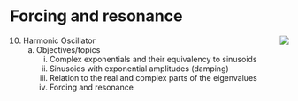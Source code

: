# Forcing and resonance {#forcing}

<div style="float:right;">[![](www/icons/edit.png)](https://github.com/ProjectMOSAIC/MOSAIC-Calculus/blob/main/Block-6/B6-harmonic-oscillator.Rmd)</div>

10. Harmonic Oscillator 
    a. Objectives/topics
        i. Complex exponentials and their equivalency to sinusoids 
        i. Sinusoids with exponential amplitudes (damping)
        i. Relation to the real and complex parts of the eigenvalues
        i. Forcing and resonance
